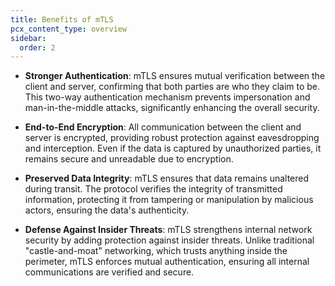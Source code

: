 ```yaml
---
title: Benefits of mTLS
pcx_content_type: overview
sidebar:
  order: 2
---
```


- **Stronger Authentication**: mTLS ensures mutual verification between the client and server, confirming that both parties are who they claim to be. This two-way authentication mechanism prevents impersonation and man-in-the-middle attacks, significantly enhancing the overall security.

- **End-to-End Encryption**: All communication between the client and server is encrypted, providing robust protection against eavesdropping and interception. Even if the data is captured by unauthorized parties, it remains secure and unreadable due to encryption.

- **Preserved Data Integrity**: mTLS ensures that data remains unaltered during transit. The protocol verifies the integrity of transmitted information, protecting it from tampering or manipulation by malicious actors, ensuring the data's authenticity.

- **Defense Against Insider Threats**: mTLS strengthens internal network security by adding protection against insider threats. Unlike traditional "castle-and-moat" networking, which trusts anything inside the perimeter, mTLS enforces mutual authentication, ensuring all internal communications are verified and secure.

